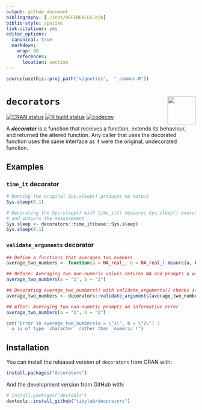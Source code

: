 ---
output: github_document
bibliography: [./inst/REFERENCES.bib]
biblio-style: apalike
link-citations: yes
editor_options: 
  canonical: true
  markdown: 
    wrap: 80
    references: 
      location: section
---

```{r, include = FALSE}
source(usethis::proj_path("vignettes",  "_common.R"))
```

# `decorators` <img src="https://raw.githubusercontent.com/tidylab/decorators/master/pkgdown/logo.png" align="right" height="75"/>

<!-- badges: start -->

[![CRAN
status](https://www.r-pkg.org/badges/version/decorators)](https://CRAN.R-project.org/package=decorators)
[![R build
status](https://github.com/tidylab/decorators/workflows/R-CMD-check/badge.svg)](https://github.com/tidylab/decorators/actions)
[![codecov](https://app.codecov.io/gh/tidylab/decorators/branch/master/graph/badge.svg?token=U6FL5N32FL)](https://app.codecov.io/gh/tidylab/decorators)

<!-- badges: end -->


A ***decorator*** is a function that receives a function, extends its behaviour, and
returned the altered function. Any caller that uses the decorated function uses
the same interface as it were the original, undecorated function.

## Examples

### `time_it` decorator

```{r, echo=TRUE}
# Running the original Sys.sleep() produces no output
Sys.sleep(0.1)

# Decorating the Sys.sleep() with time_it() measures Sys.sleep() execution time 
# and outputs the measurement   
Sys.sleep <- decorators::time_it(base::Sys.sleep)
Sys.sleep(0.1)
```    

### `validate_arguments` decorator

```{r, echo=TRUE}
## Define a functions that averages two numbers
average_two_numbers <- function(a = NA_real_, b = NA_real_) mean(c(a, b))

## Before: Averaging two nun-numeric values returns NA and prompts a warning
average_two_numbers(a = "1", b = "2")
```
```{r, echo=TRUE, eval=FALSE}
## Decorating average_two_numbers() with validate_arguments() checks input types
average_two_numbers <- decorators::validate_arguments(average_two_numbers)

## After: Averaging two nun-numeric prompts an informative error
average_two_numbers(a = "1", b = "2")
```
```{r}
cat("Error in average_two_numbers(a = \"1\", b = \"2\") : 
  a is of type `character` rather than `numeric`!")
```


## Installation

You can install the released version of `decorators` from CRAN with:

``` r
install.packages("decorators")
```

And the development version from GitHub with:

``` r
# install.packages("devtools")
devtools::install_github("tidylab/decorators")
```

